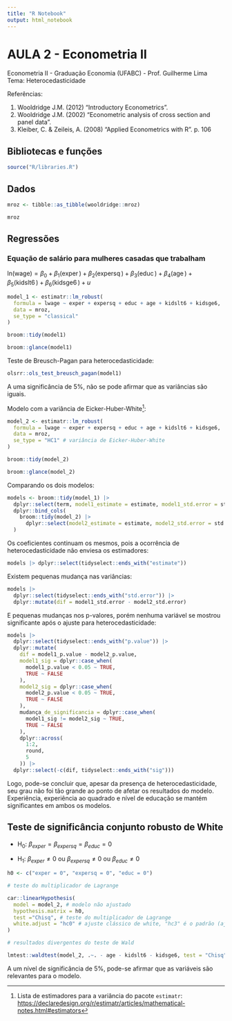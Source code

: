 ```yaml
---
title: "R Notebook"
output: html_notebook
---
```


<!-- configurações de tema de tabelas -->

# AULA 2 - Econometria II

Econometria II - Graduação Economia (UFABC) - Prof. Guilherme Lima\
Tema: Heterocedasticidade

Referências:

1.  Wooldridge J.M. (2012) "Introductory Econometrics".
2.  Wooldridge J.M. (2002) "Econometric analysis of cross section and panel data".
3.  Kleiber, C. & Zeileis, A. (2008) "Applied Econometrics with R". p. 106

## Bibliotecas e funções

```r
source("R/libraries.R")
```

## Dados

```r
mroz <- tibble::as_tibble(wooldridge::mroz)

mroz
```

## Regressões

### Equação de salário para mulheres casadas que trabalham

$\operatorname{ln(wage)} = \beta_{0} + \beta_{1}(\operatorname{exper}) + \beta_{2}(\operatorname{expersq}) + \beta_{3}(\operatorname{educ}) + \beta_{4}(\operatorname{age}) + \beta_{5}(\operatorname{kidslt6}) + \beta_{6}(\operatorname{kidsge6}) + u$

```r
model_1 <- estimatr::lm_robust(
  formula = lwage ~ exper + expersq + educ + age + kidslt6 + kidsge6,
  data = mroz,
  se_type = "classical"
)

broom::tidy(model1)

broom::glance(model1)
```

Teste de Breusch-Pagan para heterocedasticidade:

```r
olsrr::ols_test_breusch_pagan(model1)
```

A uma significância de 5%, não se pode afirmar que as variâncias são iguais.

Modelo com a variância de Eicker-Huber-White[^1]:

[^1]: Lista de estimadores para a variância do pacote `estimatr`: <https://declaredesign.org/r/estimatr/articles/mathematical-notes.html#estimators>

```r

model_2 <- estimatr::lm_robust(
  formula = lwage ~ exper + expersq + educ + age + kidslt6 + kidsge6,
  data = mroz,
  se_type = "HC1" # variância de Eicker-Huber-White
)

broom::tidy(model_2)

broom::glance(model_2)
```

Comparando os dois modelos:

```r
models <- broom::tidy(model_1) |> 
  dplyr::select(term, model1_estimate = estimate, model1_std.error = std.error, model1_p.value = p.value) |> 
  dplyr::bind_cols(
    broom::tidy(model_2) |> 
      dplyr::select(model2_estimate = estimate, model2_std.error = std.error, model2_p.value = p.value)
  )
```

Os coeficientes continuam os mesmos, pois a ocorrência de heterocedasticidade não enviesa os estimadores:

```r
models |> dplyr::select(tidyselect::ends_with("estimate"))
```

Existem pequenas mudança nas variâncias:

```r
models |> 
  dplyr::select(tidyselect::ends_with("std.error")) |> 
  dplyr::mutate(dif = model1_std.error - model2_std.error)
```

E pequenas mudanças nos p-valores, porém nenhuma variável se mostrou significante após o ajuste para heterocedasticidade:

```r
models |> 
  dplyr::select(tidyselect::ends_with("p.value")) |> 
  dplyr::mutate(
    dif = model1_p.value - model2_p.value,
    model1_sig = dplyr::case_when(
      model1_p.value < 0.05 ~ TRUE,
      TRUE ~ FALSE
    ),
    model2_sig = dplyr::case_when(
      model2_p.value < 0.05 ~ TRUE,
      TRUE ~ FALSE
    ),
    mudança_de_significancia = dplyr::case_when(
      model1_sig != model2_sig ~ TRUE,
      TRUE ~ FALSE
    ),
    dplyr::across(
      1:2,
      round,
      5
    )) |> 
  dplyr::select(-c(dif, tidyselect::ends_with("sig")))
```

Logo, pode-se concluir que, apesar da presença de heterocedasticidade, seu grau não foi tão grande ao ponto de afetar os resultados do modelo. Experiência, experiência ao quadrado e nível de educação se mantém significantes em ambos os modelos.

## Teste de significância conjunto robusto de White

-   H~0~: $\beta_{exper} = \beta_{expersq} = \beta_{educ} = 0$

-   H~1~: $\beta_{exper} \ne 0$ ou $\beta_{expersq} \ne 0$ ou $\beta_{educ} \ne 0$

```r
h0 <- c("exper = 0", "expersq = 0", "educ = 0")

# teste do multiplicador de Lagrange

car::linearHypothesis(
  model = model_2, # modelo não ajustado
  hypothesis.matrix = h0, 
  test ="Chisq", # teste do multiplicador de Lagrange
  white.adjust = "hc0" # ajuste clássico de white, "hc3" é o padrão (ajuste de white para pequenas amostras)
)

# resultados divergentes do teste de Wald

lmtest::waldtest(model_2, .~. - age - kidslt6 - kidsge6, test = "Chisq")
```

A um nível de significância de 5%, pode-se afirmar que as variáveis são relevantes para o modelo.
